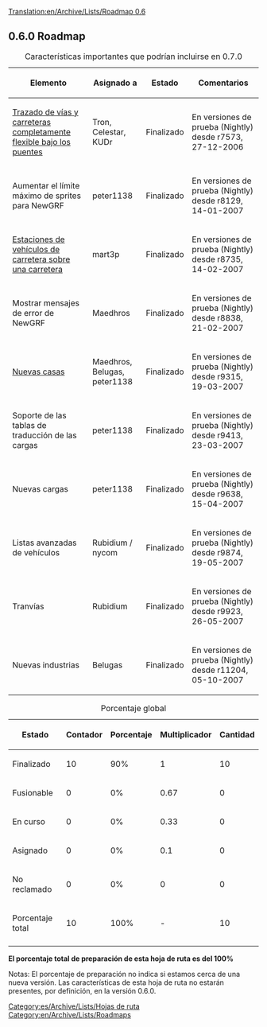 [[Translation:en/Archive/Lists/Roadmap 0.6]]
{{es/Histórico}}
{{es/Archive/Lists/Encabezamiento hoja de ruta|
Anterior=es/Archive/Lists/Hoja de ruta 0.5|
Actual=Hoja de ruta 0.6|
Siguiente=es/Archive/Lists/Hoja de ruta 0.7|
}}

== 0.6.0 Roadmap ==

{| border="1"
|+ Características importantes que podrían incluirse en 0.7.0
|-
! Elemento !! Asignado a !! Estado !! Comentarios
|-
|[[es/Archive/Manual/Nuevos puentes|Trazado de vías y carreteras completamente flexible bajo los puentes]] || Tron, Celestar, KUDr
!class="checked" | Finalizado || En versiones de prueba (Nightly) desde r7573, 27-12-2006
|-
|Aumentar el límite máximo de sprites para NewGRF || peter1138 
!class="checked" | Finalizado || En versiones de prueba (Nightly) desde r8129, 14-01-2007
|-
|[[es/Manual/Estaciones sobre la carretera|Estaciones de vehículos de carretera sobre una carretera]] || mart3p
!class="checked" | Finalizado || En versiones de prueba (Nightly) desde r8735, 14-02-2007
|-
|Mostrar mensajes de error de NewGRF || Maedhros
!class="checked" | Finalizado || En versiones de prueba (Nightly) desde r8838, 21-02-2007
|-
|[[es/Archive/Manual/Casas NewGRF|Nuevas casas]] || Maedhros, Belugas, peter1138
!class="checked" | Finalizado || En versiones de prueba (Nightly) desde r9315, 19-03-2007
|-
|Soporte de las tablas de traducción de las cargas || peter1138
!class="checked" | Finalizado || En versiones de prueba (Nightly) desde r9413, 23-03-2007
|-
|Nuevas cargas || peter1138
!class="checked" | Finalizado || En versiones de prueba (Nightly) desde r9638, 15-04-2007
|-
|Listas avanzadas de vehículos || Rubidium / nycom
!class="checked" | Finalizado || En versiones de prueba (Nightly) desde r9874, 19-05-2007
|-
|Tranvías || Rubidium
!class="checked" | Finalizado || En versiones de prueba (Nightly) desde r9923, 26-05-2007
|-
|Nuevas industrias || Belugas
!class="checked" | Finalizado || En versiones de prueba (Nightly) desde r11204, 05-10-2007
|}

{| border="1"
|+ Porcentaje global
|-
! Estado !! Contador !! Porcentaje !! Multiplicador !! Cantidad
|-
!class="checked" | Finalizado || 10 || 90% || 1 || 10
|-
!class="wip" | Fusionable || 0 || 0% || 0.67 || 0
|-
!class="wip" | En curso || 0 || 0% || 0.33 || 0
|-
!class="claimed" | Asignado || 0 || 0% || 0.1 || 0
|-
!class="unclaimed" | No reclamado || 0 || 0% || 0 || 0
|-
!class="wip" | Porcentaje total 
!class="wip" | 10
!class="wip" | 100% 
!class="wip" | - 
!class="wip" | 10
|-
|}
'''El porcentaje total de preparación de esta hoja de ruta es del 100%'''

Notas: El porcentaje de preparación no indica si estamos cerca de una nueva versión. Las características de esta hoja de ruta no estarán presentes, por definición, en la versión 0.6.0.
[[Category:es/Archive/Lists/Hojas de ruta]]
[[Category:en/Archive/Lists/Roadmaps]]